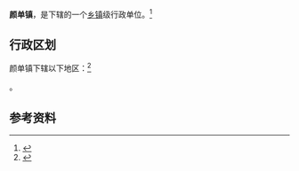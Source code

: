 {{中国乡级行政区|32/09/25/104/000}}

'''颜单镇'''，是{{PRC admin/fullname|32/09/25/104/000|3}}下辖的一个[[乡镇|乡镇]]级行政单位。<ref>{{PRC admin/ref sgc|{{PRC admin/parent|32/09/25/104/000}}}}</ref>

== 行政区划 ==

颜单镇下辖以下地区：<ref>{{PRC admin/ref sgc|32/09/25/104/000}}</ref>

{{PRC admin/children|32/09/25/104/000}}。

== 参考资料 ==

{{reflist}}

{{行政区划小作品}}
{{PRC admin/navcat|32/09/25/104/000}}
